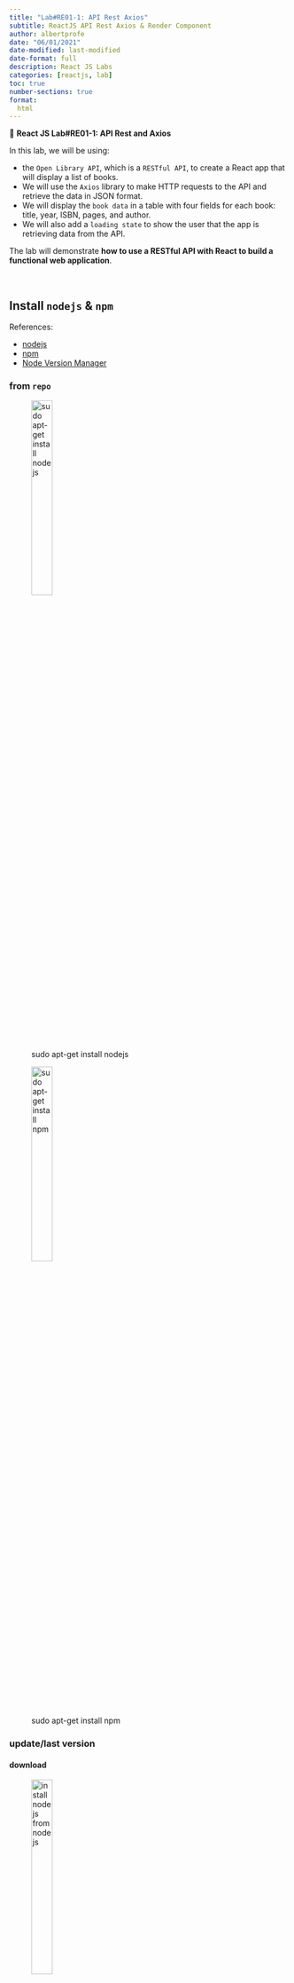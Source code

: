 ```yaml
---
title: "Lab#RE01-1: API Rest Axios"
subtitle: ReactJS API Rest Axios & Render Component
author: albertprofe
date: "06/01/2021"
date-modified: last-modified
date-format: full
description: React JS Labs
categories: [reactjs, lab]
toc: true
number-sections: true
format:
  html
---
```


::: {.labs}
📘 **React JS Lab#RE01-1: API Rest and Axios**

In this lab, we will be using:

- the ``Open Library API``, which is a ``RESTful API``, to create a React app that will display a list of books.
- We will use the ``Axios`` library to make HTTP requests to the API and retrieve the data in JSON format.
- We will display the ``book data`` in a table with four fields for each book: title, year, ISBN, pages, and author.
- We will also add a ``loading state`` to show the user that the app is retrieving data from the API.


The lab will demonstrate **how to use a RESTful API with React to build a functional web application**.
:::

</br>


## Install `nodejs` & `npm`

References:

- [nodejs](https://nodejs.org/en){.external}
- [npm](https://www.npmjs.com/){.external}
- [Node Version Manager](https://github.com/nvm-sh/nvm?ref=softhints.com#install--update-script){.external}

### from `repo`

![sudo apt-get install nodejs](/images/reactjs/install-nodejs.png){width="30%"}

![sudo apt-get install npm](/images/reactjs/install-npm.png){width="30%"}

### update/last version

#### download

![install nodejs from [nodejs](https://nodejs.org/en){.external}](/images/reactjs/install-nodejs-19.png){width="30%"}

#### terminal

Often the installed Node.js version from the repositories will be outdated. **If you need to upgrade Node.js to the latest version** you can use module `n`.

The module `n` will take care for the upgrade of `Node.js` when it's installed from `PPA`.

Install module `n` by:

::: {.column-margin}
The command `"npm install n -g"` is used to install the `"n"` package globally on a system.

The `"n"` package is a node version manager, which allows you to easily switch between different versions of `Node.js` on your system. With this package, you can install multiple versions of `Node.js` on your system and easily switch between them as needed.

The `"-g"` flag indicates that the package should be installed globally, which means that it will be available to all users on the system, and not just the current user.
:::

```js
npm install n -g
```

Then you can install the `stable` `Node.js` by:

```js
n stable
```

or the `latest`:

```js
n latest
```

### Node Version Manager

"n" and "nvm" are both popular Node.js version managers, but they differ in some key ways.

> "n" is a **simple, lightweight Node.js version manager that is designed to be easy to use and install.** It has a small footprint and allows you to quickly switch between different versions of Node.js using a command-line interface. "n" is also designed to be compatible with other package managers like npm, so you can easily install and manage Node.js modules alongside different versions of Node.js.

> In contrast, "nvm" (Node Version Manager) **is a more complex and feature-rich version manager. It allows you to manage multiple versions of Node.js,** as well as install different versions of npm and use them alongside each Node.js version. It also has more advanced features, such as the ability to specify default Node.js versions and aliases for specific versions.

`nvm` allows you to quickly install and use different versions of node via the command line.

[Node Version Manager](https://github.com/nvm-sh/nvm?ref=softhints.com#install--update-script){.external}


## API Rest

![REST (Representational State Transfer) - Open Library API is a RESTful API](/images/reactjs/openlibrary-logo-tighter.svg){width="30%"}

::: {.column-margin}
An API (Application Programming Interface) is a set of protocols, routines, and tools that allow different software applications to communicate with each other. An API acts as a messenger that takes a request from one application and returns a response back to the requesting application.
:::

``REST (Representational State Transfer)`` is a software architectural style for building web services. It is based on HTTP (Hypertext Transfer Protocol) and is commonly used for creating APIs. A RESTful API allows different software applications to communicate with each other by using HTTP methods like GET, POST, PUT, and DELETE to access and manipulate data.

::: {.column-margin}
An Open API is an API that is publicly available and can be used by developers to build software applications. An Open API typically includes documentation and developer tools to help developers understand how to use the API.
:::


The `Open Library API is a RESTful API` that provides access to the data stored in the Open Library project. The Open Library project aims to create a web page for every book ever published. The API allows developers to retrieve information about books, authors, subjects, and more.

The two ``Open Library API`` **endpoints** we are going to use are:

- [Open Library Books](https://openlibrary.org/dev/docs/api/books)
This endpoint provides documentation for the Open Library Books API. It includes information on how to use the API to search for books, retrieve book details, and access other book-related information.
- [Open Library Books: get 100 books](https://openlibrary.org/search.json?q=*&limit=100)
This endpoint is used to retrieve a list of up to 100 books from the Open Library API. The ``q=* `` parameter is used to search for all books, and the limit=100 parameter limits the results to 100 books. The response data is in JSON format and includes information like the book title, author, publication date, and more.

## Create app


First, let's create a new React app using ``Create React App`` by running the following command in your terminal:

```.js
npx create-react-app books
```

to create a React App named **books**, or

```js
npx create-react-app hola
```

to create a React App named **hola**.

![npx create-react-app books](/images/reactjs/create-react-app.png){width="30%"}

![tree-folder project](/images/reactjs/lab-re-1-project.png){width="50%"}

Once the app is created, navigate into the project folder and install Axios, a popular library for making HTTP requests:

```js
cd books
npm install axios
```

Now, let's create a new component called ``BookList`` that will ``fetch`` and display **the list of books**:

```js
import React, { useState, useEffect } from 'react';
import axios from 'axios';

const BookList = () => {
  const [books, setBooks] = useState([]);
  const [isLoading, setIsLoading] = useState(true);

  useEffect(() => {
    const fetchBooks = async () => {
      
        const response = await axios.get(
          'https://openlibrary.org/search.json?q=*&limit=100'
        );
        const booksData = response.data.docs;
        setBooks(booksData);
        setIsLoading(false);
    
    };
    fetchBooks();
  }, []);

  return (
    <>
    <h1>Books</h1>
      {isLoading ? (
        <p>Loading...</p>
      ) : (
        <ul>
          {books.map((book) => (
            <li key={book.key}>
              <strong>Title:</strong> {book.title} <br />
              <strong>Year:</strong> {book.publish_year} <br />
              <strong>ISBN:</strong> {book.isbn[0]} <br />
              <strong>Pages:</strong> {book.number_of_pages} <br />
              <strong>Author:</strong> {book.author_name}
              </li>
          ))}
        </ul>
      )}
    </>
  );
};

export default BookList;
```


Now, let's add the BookList component to our App component:


```js
import React from "react";
import BookList from "./BookList";

function App() {
  return (
    <>
      <BookList />
    </>
  );
}

export default App;
```

Finally, let's start the development server and see the list of books in our browser:


```js
npm start
```

Open yo browser on ``http://localhost:3000/`` or `` http://localhost:3001/`` if 3000 is occupied.

![render localhost:3001: loading...](/images/reactjs/lab-re-render-2.png){width="50%"}

![render localhost:3001: load books](/images/reactjs/lab-re-1-render.png){width="50%"}


## handle error

```js
import React, { useState, useEffect } from 'react';
import axios from 'axios';

const BookList = () => {
  const [books, setBooks] = useState([]);
  const [isLoading, setIsLoading] = useState(true);
  const [isError, setIsError] = useState(false);

  useEffect(() => {
    const fetchBooks = async () => {
      try {
        const response = await axios.get(
          'https://openlibrary.org/search.json?q=*&limit=100'
        );
        const booksData = response.data.docs;
        setBooks(booksData);
        setIsLoading(false);
      } catch (error) {
        setIsError(true);
        setIsLoading(false);
      }
    };
    fetchBooks();
  }, []);

  return (
    <>
      <h1>Books</h1>
      {isLoading && !isError && <p>Loading...</p>}
      {!isLoading && isError && <p>Error: Could not fetch books</p>}
      {!isLoading && !isError && (
        <ul>
          {books.map((book) => (
            <li key={book.key}>
              <strong>Title:</strong> {book.title} <br />
              <strong>Year:</strong> {book.publish_year} <br />
              <strong>ISBN:</strong> {book.isbn[0]} <br />
              <strong>Pages:</strong> {book.number_of_pages} <br />
              <strong>Author:</strong> {book.author_name}
            </li>
          ))}
        </ul>
      )}
    </>
  );
};

export default BookList;

```

<!--- navLinks -->
<br><br>
<div class=row>
<br>
<div class='column left previous'>
<br>
[{{< fa solid arrow-left >}} React JS App: styling](/reactjs/reactjs-app-styling.qmd)
<br>
</div>
<br>
<div class='column center'>
<br>
[{{< fa solid arrow-up >}} top](#top)
<br>
</div>
<br>
<div class='column right next'>
<br>
[React JS: Lab#RE02-1  {{< fa solid arrow-right >}}](/reactjs/rjslab2.qmd)
<br>
</div>
<br>
</div>
